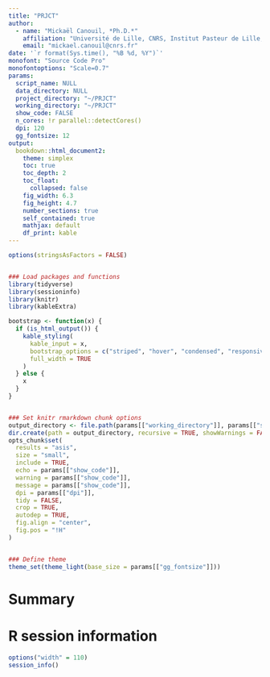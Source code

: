```yaml
---
title: "PRJCT"
author: 
  - name: "Mickaël Canouil, *Ph.D.*"
    affiliation: "Université de Lille, CNRS, Institut Pasteur de Lille, UMR 8199 - EGID, F-59000, Lille, France."
    email: "mickael.canouil@cnrs.fr"
date: '`r format(Sys.time(), "%B %d, %Y")`'
monofont: "Source Code Pro"
monofontoptions: "Scale=0.7"
params:
  script_name: NULL
  data_directory: NULL
  project_directory: "~/PRJCT"
  working_directory: "~/PRJCT"
  show_code: FALSE
  n_cores: !r parallel::detectCores()
  dpi: 120
  gg_fontsize: 12
output:
  bookdown::html_document2:
    theme: simplex
    toc: true
    toc_depth: 2
    toc_float: 
      collapsed: false
    fig_width: 6.3
    fig_height: 4.7
    number_sections: true
    self_contained: true
    mathjax: default
    df_print: kable
---
```


```r
options(stringsAsFactors = FALSE)


### Load packages and functions
library(tidyverse)
library(sessioninfo)
library(knitr)
library(kableExtra)

bootstrap <- function(x) {
  if (is_html_output()) {
    kable_styling(
      kable_input = x,
      bootstrap_options = c("striped", "hover", "condensed", "responsive", "bordered"), 
      full_width = TRUE
    )
  } else {
    x
  }
}


### Set knitr rmarkdown chunk options
output_directory <- file.path(params[["working_directory"]], params[["script_name"]])
dir.create(path = output_directory, recursive = TRUE, showWarnings = FALSE, mode = "0777")
opts_chunk$set(
  results = "asis",
  size = "small",
  include = TRUE,
  echo = params[["show_code"]],
  warning = params[["show_code"]],
  message = params[["show_code"]],
  dpi = params[["dpi"]],
  tidy = FALSE,
  crop = TRUE,
  autodep = TRUE,
  fig.align = "center",
  fig.pos = "!H"
)


### Define theme
theme_set(theme_light(base_size = params[["gg_fontsize"]]))
```

# Summary


# R session information

```r
options("width" = 110)
session_info()
```

